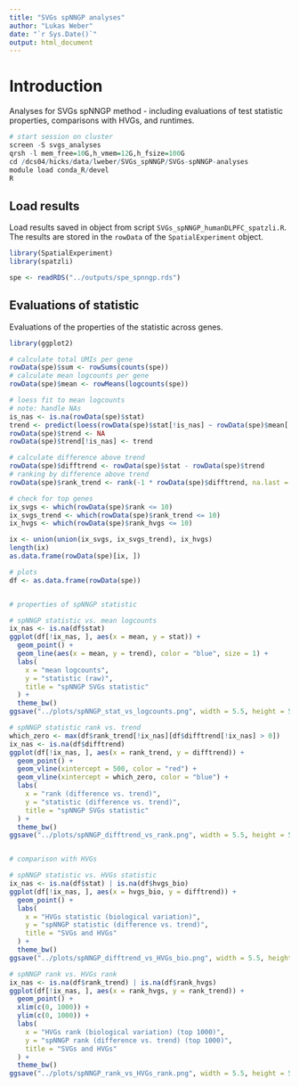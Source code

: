 ```yaml
---
title: "SVGs spNNGP analyses"
author: "Lukas Weber"
date: "`r Sys.Date()`"
output: html_document
---
```


# Introduction

Analyses for SVGs spNNGP method - including evaluations of test statistic properties, comparisons with HVGs, and runtimes.

```r
# start session on cluster
screen -S svgs_analyses
qrsh -l mem_free=10G,h_vmem=12G,h_fsize=100G
cd /dcs04/hicks/data/lweber/SVGs_spNNGP/SVGs-spNNGP-analyses
module load conda_R/devel
R
```


## Load results

Load results saved in object from script `SVGs_spNNGP_humanDLPFC_spatzli.R`. The results are stored in the `rowData` of the `SpatialExperiment` object.

```r
library(SpatialExperiment)
library(spatzli)

spe <- readRDS("../outputs/spe_spnngp.rds")
```


## Evaluations of statistic

Evaluations of the properties of the statistic across genes.

```r
library(ggplot2)
```

```r
# calculate total UMIs per gene
rowData(spe)$sum <- rowSums(counts(spe))
# calculate mean logcounts per gene
rowData(spe)$mean <- rowMeans(logcounts(spe))

# loess fit to mean logcounts
# note: handle NAs
is_nas <- is.na(rowData(spe)$stat)
trend <- predict(loess(rowData(spe)$stat[!is_nas] ~ rowData(spe)$mean[!is_nas]))
rowData(spe)$trend <- NA
rowData(spe)$trend[!is_nas] <- trend

# calculate difference above trend
rowData(spe)$difftrend <- rowData(spe)$stat - rowData(spe)$trend
# ranking by difference above trend
rowData(spe)$rank_trend <- rank(-1 * rowData(spe)$difftrend, na.last = "keep")

# check for top genes
ix_svgs <- which(rowData(spe)$rank <= 10)
ix_svgs_trend <- which(rowData(spe)$rank_trend <= 10)
ix_hvgs <- which(rowData(spe)$rank_hvgs <= 10)

ix <- union(union(ix_svgs, ix_svgs_trend), ix_hvgs)
length(ix)
as.data.frame(rowData(spe)[ix, ])
```

```r
# plots
df <- as.data.frame(rowData(spe))


# properties of spNNGP statistic

# spNNGP statistic vs. mean logcounts
ix_nas <- is.na(df$stat)
ggplot(df[!ix_nas, ], aes(x = mean, y = stat)) + 
  geom_point() + 
  geom_line(aes(x = mean, y = trend), color = "blue", size = 1) + 
  labs(
    x = "mean logcounts", 
    y = "statistic (raw)", 
    title = "spNNGP SVGs statistic"
  ) + 
  theme_bw()
ggsave("../plots/spNNGP_stat_vs_logcounts.png", width = 5.5, height = 5)

# spNNGP statistic rank vs. trend
which_zero <- max(df$rank_trend[!ix_nas][df$difftrend[!ix_nas] > 0])
ix_nas <- is.na(df$difftrend)
ggplot(df[!ix_nas, ], aes(x = rank_trend, y = difftrend)) + 
  geom_point() + 
  geom_vline(xintercept = 500, color = "red") + 
  geom_vline(xintercept = which_zero, color = "blue") + 
  labs(
    x = "rank (difference vs. trend)", 
    y = "statistic (difference vs. trend)", 
    title = "spNNGP SVGs statistic"
  ) + 
  theme_bw()
ggsave("../plots/spNNGP_difftrend_vs_rank.png", width = 5.5, height = 5)


# comparison with HVGs

# spNNGP statistic vs. HVGs statistic
ix_nas <- is.na(df$stat) | is.na(df$hvgs_bio)
ggplot(df[!ix_nas, ], aes(x = hvgs_bio, y = difftrend)) + 
  geom_point() + 
  labs(
    x = "HVGs statistic (biological variation)", 
    y = "spNNGP statistic (difference vs. trend)", 
    title = "SVGs and HVGs"
  ) + 
  theme_bw()
ggsave("../plots/spNNGP_difftrend_vs_HVGs_bio.png", width = 5.5, height = 5)

# spNNGP rank vs. HVGs rank
ix_nas <- is.na(df$rank_trend) | is.na(df$rank_hvgs)
ggplot(df[!ix_nas, ], aes(x = rank_hvgs, y = rank_trend)) + 
  geom_point() + 
  xlim(c(0, 1000)) + 
  ylim(c(0, 1000)) + 
  labs(
    x = "HVGs rank (biological variation) (top 1000)", 
    y = "spNNGP rank (difference vs. trend) (top 1000)", 
    title = "SVGs and HVGs"
  ) + 
  theme_bw()
ggsave("../plots/spNNGP_rank_vs_HVGs_rank.png", width = 5.5, height = 5)
```


